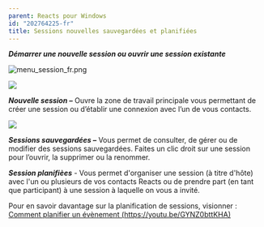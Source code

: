 ```yaml
---
parent: Reacts pour Windows
id: "202764225-fr"
title: Sessions nouvelles sauvegardées et planifiées
---
```

**_Démarrer une nouvelle session ou ouvrir une session existante_**

![menu_session_fr.png](@assets/attachments/menu_session_fr.png)

![](@assets/attachments/Session_new__saved__scheduled_2.png)

**_Nouvelle session –_** Ouvre la zone de travail principale vous permettant de créer une session ou d’établir une connexion avec l’un de vous contacts.

![](@assets/attachments/Session_new__saved__scheduled_3.png)

**_Sessions sauvegardées –_** Vous permet de consulter, de gérer ou de modifier des sessions sauvegardées. Faites un clic droit sur une session pour l’ouvrir, la supprimer ou la renommer.

_**Session planifièes**_ - Vous permet d'organiser une session (à titre d'hôte) avec l'un ou plusieurs de vos contacts Reacts ou de prendre part (en tant que participant) à une session à laquelle on vous a invité.

Pour en savoir davantage sur la planification de sessions, visionner : [Comment planifier un évènement (https://youtu.be/GYNZ0bttKHA)](https://youtu.be/GYNZ0bttKHA)
